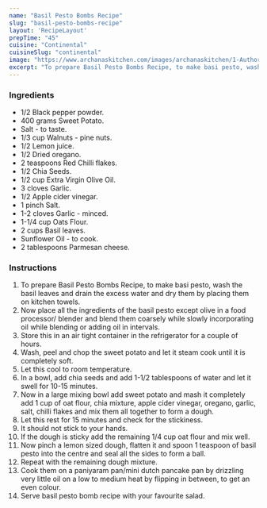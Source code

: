 ---
name: "Basil Pesto Bombs Recipe"
slug: "basil-pesto-bombs-recipe"
layout: 'RecipeLayout'
prepTime: "45"
cuisine: "Continental"
cuisineSlug: "continental"
image: "https://www.archanaskitchen.com/images/archanaskitchen/1-Author/Gauravi_Vinay/Basil_Pesto_bombs.jpg"
excerpt: "To prepare Basil Pesto Bombs Recipe, to make basi pesto, wash the basil leaves and drain the excess water and dry them by placing them on kitchen towels"
---

### Ingredients

- 1/2 Black pepper powder.
- 400 grams Sweet Potato.
- Salt - to taste.
- 1/3 cup Walnuts - pine nuts.
- 1/2 Lemon juice.
- 1/2 Dried oregano.
- 2 teaspoons Red Chilli flakes.
- 1/2 Chia Seeds.
- 1/2 cup Extra Virgin Olive Oil.
- 3 cloves Garlic.
- 1/2 Apple cider vinegar.
- 1 pinch Salt.
- 1-2 cloves Garlic - minced.
- 1-1/4 cup Oats Flour.
- 2 cups Basil leaves.
- Sunflower Oil - to cook.
- 2 tablespoons Parmesan cheese.

### Instructions

1. To prepare Basil Pesto Bombs Recipe, to make basi pesto, wash the basil leaves and drain the excess water and dry them by placing them on kitchen towels.
1. Now place all the ingredients of the basil pesto except olive in a food processor/ blender and blend them coarsely while slowly incorporating oil while blending or adding oil in intervals.
1. Store this in an air tight container in the refrigerator for a couple of hours.
1. Wash, peel and chop the sweet potato and let it steam cook until it is completely soft.
1. Let this cool to room temperature.
1. In a bowl, add chia seeds and add 1-1/2 tablespoons of water and let it swell for 10-15 minutes.
1. Now in a large mixing bowl add sweet potato and mash it completely add 1 cup of oat flour, chia mixture, apple cider vinegar, oregano, garlic, salt, chilli flakes and mix them all together to form a dough.
1. Let this rest for 15 minutes and check for the stickiness.
1. It should not stick to your hands.
1. If the dough is sticky add the remaining 1/4 cup oat flour and mix well.
1. Now pinch a lemon sized dough, flatten it and spoon 1 teaspoon of basil pesto into the centre and seal all the sides to form a ball.
1. Repeat with the remaining dough mixture.
1. Cook them on a paniyaram pan/mini dutch pancake pan by drizzling very little oil on a low to medium heat by flipping in between, to get an even colour.
1. Serve basil pesto bomb recipe with your favourite salad.
